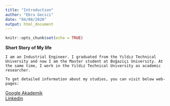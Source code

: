 ```yaml
---
title: "Introduction"
author: "Ebru Gecici"
date: "04/08/2020"
output: html_document
---
```


```r
knitr::opts_chunk$set(echo = TRUE)
```

**Short Story of My life**
```
I am an Industrial Engineer. I graduated from the Yıldız Technical University and now I am the Master student at Boğaziçi University. At the same time, I work in the Yıldız Technical University as academic researcher. 

To get detailed information about my studies, you can visit below web-pages:
```
[Google Akademik](https://scholar.google.com/citations?hl=tr&user=t_fx7jwAAAAJ)  
[Linkedin](https://tr.linkedin.com/in/ebrugecici) 


